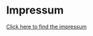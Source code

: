 # Impressum {-#Impressum}

[Click here to find the impressum](https://www.gartenbauwissenschaften.uni-bonn.de/imprint) 

<!-- # References {-#refs} -->
